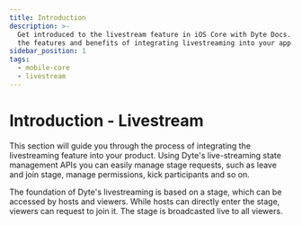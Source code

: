 ```yaml
---
title: Introduction
description: >-
  Get introduced to the livestream feature in iOS Core with Dyte Docs. Explore
  the features and benefits of integrating livestreaming into your app.
sidebar_position: 1
tags:
  - mobile-core
  - livestream
---
```


# Introduction - Livestream

This section will guide you through the process of integrating the livestreaming feature into your product. Using Dyte's live-streaming state management APIs you can easily manage stage requests, such as leave and join stage, manage permissions, kick participants and so on.

The foundation of Dyte's livestreaming is based on a stage, which can be accessed by hosts and viewers. While hosts can directly enter the stage, viewers can request to join it. The stage is broadcasted live to all viewers.

<head>
  <title>iOS Core Introduction</title>
</head>
